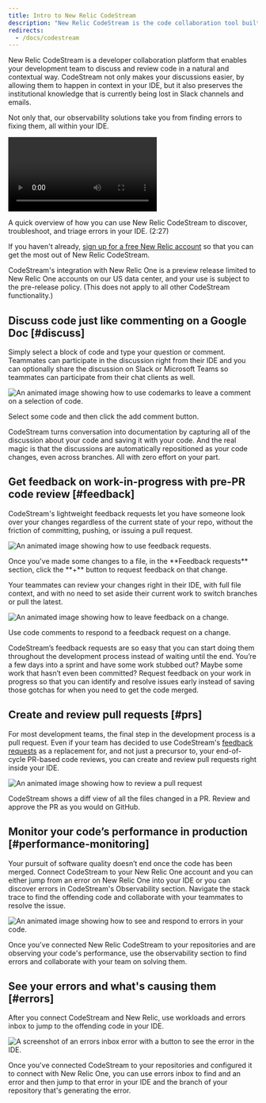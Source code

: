 ```yaml
---
title: Intro to New Relic CodeStream
description: "New Relic CodeStream is the code collaboration tool built for remote teams."
redirects:
  - /docs/codestream
---
```








New Relic CodeStream is a developer collaboration platform that enables your development team to discuss and review code in a natural and contextual way. CodeStream not only makes your discussions easier, by allowing them to happen in context in your IDE, but it also preserves the institutional knowledge that is currently being lost in Slack channels and emails.

Not only that, our observability solutions take you from finding errors to fixing them, all within your IDE.

<Video
  id="LfH7p76Cvro"
  type="youtube"
/>

<figcaption>
  A quick overview of how you can use New Relic CodeStream to discover, troubleshoot, and triage errors in your IDE. (2:27)
</figcaption>

If you haven't already, [sign up for a free New Relic account](https://newrelic.com/signup) so that you can get the most out of New Relic CodeStream.

<Callout title="Preview release">
  CodeStream's integration with New Relic One is a preview release limited to New Relic One accounts on our US data center, and your use is subject to the pre-release policy. (This does not apply to all other CodeStream functionality.)
</Callout>

## Discuss code just like commenting on a Google Doc [#discuss]

Simply select a block of code and type your question or comment. Teammates can participate in the discussion right from their IDE and you can optionally share the discussion on Slack or Microsoft Teams so teammates can participate from their chat clients as well.

<img
  title="How to use codemarks to leave a comment on a selection of code."
  alt="An animated image showing how to use codemarks to leave a comment on a selection of code."
  src={discussCode1Vsc}
/>

<figcaption>
  Select some code and then click the add comment button.
</figcaption>

CodeStream turns conversation into documentation by capturing all of the discussion about your code and saving it with your code. And the real magic is that the discussions are automatically repositioned as your code changes, even across branches. All with zero effort on your part.

## Get feedback on work-in-progress with pre-PR code review [#feedback]

CodeStream's lightweight feedback requests let you have someone look over your changes regardless of the current state of your repo, without the friction of committing, pushing, or issuing a pull request.

<img
  title="How to use feedback requests."
  alt="An animated image showing how to use feedback requests."
  src={frRequestVsc}
/>

<figcaption>
  Once you've made some changes to a file, in the **Feedback requests** section, click the **+** button to request feedback on that change.
</figcaption>

Your teammates can review your changes right in their IDE, with full file context, and with no need to set aside their current work to switch branches or pull the latest.

<img
  title="How to leave feedback."
  alt="An animated image showing how to leave feedback on a change."
  src={frPerformVsc}
/>

<figcaption>
  Use code comments to respond to a feedback request on a change.
</figcaption>

CodeStream’s feedback requests are so easy that you can start doing them throughout the development process instead of waiting until the end. You’re a few days into a sprint and have some work stubbed out? Maybe some work that hasn’t even been committed? Request feedback on your work in progress so that you can identify and resolve issues early instead of saving those gotchas for when you need to get the code merged.

## Create and review pull requests [#prs]

For most development teams, the final step in the development process is a pull request. Even if your team has decided to use CodeStream's [feedback requests](/docs/codestream/how-use-codestream/request-feedback) as a replacement for, and not just a precursor to, your end-of-cycle PR-based code reviews, you can create and review pull requests right inside your IDE.

<img
  title="How to review a pull request."
  alt="An animated image showing how to review a pull request"
  src={pullRequestVsc}
/>

<figcaption>
  CodeStream shows a diff view of all the files changed in a PR. Review and approve the PR as you would on GitHub.
</figcaption>

## Monitor your code’s performance in production [#performance-monitoring]

Your pursuit of software quality doesn’t end once the code has been merged. Connect CodeStream to your New Relic One account and you can either jump from an error on New Relic One into your IDE or you can discover errors in CodeStream's Observability section. Navigate the stack trace to find the offending code and collaborate with your teammates to resolve the issue.

<img
  title="How to see and respond to errors in your code."
  alt="An animated image showing how to see and respond to errors in your code."
  src={observabilityVsc}
/>

<figcaption>
  Once you've connected New Relic CodeStream to your repositories and are observing your code's performance, use the observability section to find errors and collaborate with your team on solving them.
</figcaption>

## See your errors and what's causing them [#errors]

After you connect CodeStream and New Relic, use workloads and errors inbox to jump to the offending code in your IDE.

<img
  title="An errors inbox error with a button to see the error in the IDE."
  alt="A screenshot of an errors inbox error with a button to see the error in the IDE."
  src={errorIde}
/>

<figcaption>
  Once you've connected CodeStream to your repositories and configured it to connect with New Relic One, you can use errors inbox to find and an error and then jump to that error in your IDE and the branch of your repository that's generating the error.
</figcaption>
